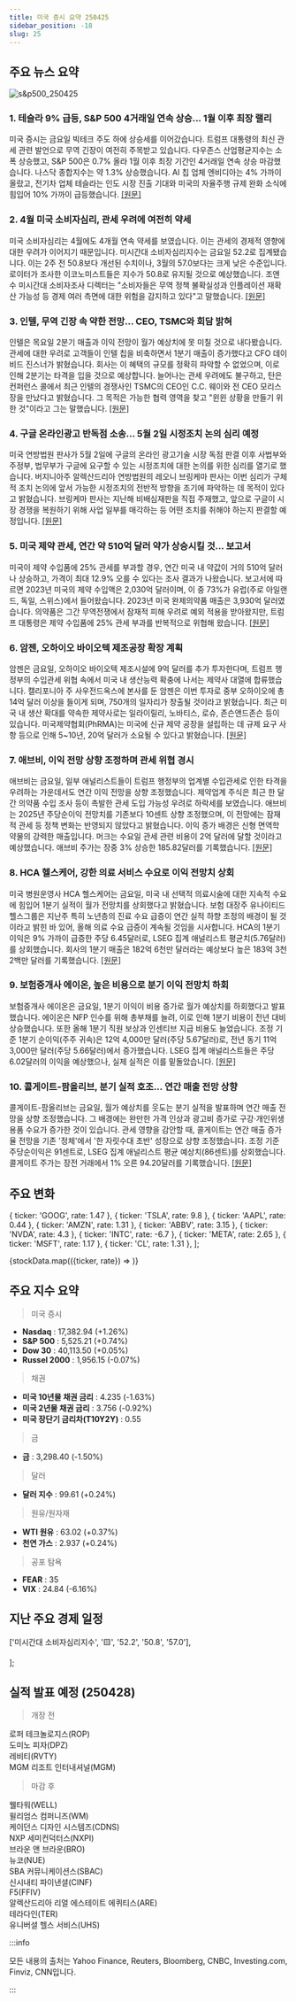 ```yaml
---
title: 미국 증시 요약 250425
sidebar_position: -18
slug: 25
---
```


## 주요 뉴스 요약

![s&p500_250425](/map/250425.png)

### 1. **테슬라 9% 급등, S&P 500 4거래일 연속 상승... 1월 이후 최장 랠리**

미국 증시는 금요일 빅테크 주도 하에 상승세를 이어갔습니다. 트럼프 대통령의 최신 관세 관련 발언으로 무역 긴장이 여전히 주목받고 있습니다. 다우존스 산업평균지수는 소폭 상승했고, S&P 500은 0.7% 올라 1월 이후 최장 기간인 4거래일 연속 상승 마감했습니다. 나스닥 종합지수는 약 1.3% 상승했습니다. AI 칩 업체 엔비디아는 4% 가까이 올랐고, 전기차 업체 테슬라는 인도 시장 진출 기대와 미국의 자율주행 규제 완화 소식에 힘입어 10% 가까이 급등했습니다. [[원문]](https://finance.yahoo.com/news/live/stock-market-today-tesla-surges-9-sp-500-gains-for-4th-straight-day-in-longest-win-streak-since-january-200035649.html)

### 2. **4월 미국 소비자심리, 관세 우려에 여전히 약세**

미국 소비자심리는 4월에도 4개월 연속 약세를 보였습니다. 이는 관세의 경제적 영향에 대한 우려가 이어지기 때문입니다. 미시간대 소비자심리지수는 금요일 52.2로 집계됐습니다. 이는 2주 전 50.8보다 개선된 수치이나, 3월의 57.0보다는 크게 낮은 수준입니다. 로이터가 조사한 이코노미스트들은 지수가 50.8로 유지될 것으로 예상했습니다.
조앤 수 미시간대 소비자조사 디렉터는 "소비자들은 무역 정책 불확실성과 인플레이션 재확산 가능성 등 경제 여러 측면에 대한 위험을 감지하고 있다"고 말했습니다. [[원문]](https://www.reuters.com/business/us-consumer-sentiment-remains-weak-april-tariffs-concerns-2025-04-25/)

### 3. **인텔, 무역 긴장 속 약한 전망... CEO, TSMC와 회담 밝혀**

인텔은 목요일 2분기 매출과 이익 전망이 월가 예상치에 못 미칠 것으로 내다봤습니다. 관세에 대한 우려로 고객들이 인텔 칩을 비축하면서 1분기 매출이 증가했다고 CFO 데이비드 진스너가 밝혔습니다. 회사는 이 혜택의 규모를 정확히 파악할 수 없었으며, 이로 인해 2분기는 타격을 입을 것으로 예상합니다. 늘어나는 관세 우려에도 불구하고, 탄은 컨퍼런스 콜에서 최근 인텔의 경쟁사인 TSMC의 CEO인 C.C. 웨이와 전 CEO 모리스 장을 만났다고 밝혔습니다. 그 목적은 가능한 협력 영역을 찾고 "윈윈 상황을 만들기 위한 것"이라고 그는 말했습니다. [[원문]](https://www.reuters.com/business/intel-forecasts-second-quarter-revenue-below-estimates-fanning-tariff-worries-2025-04-24/)

### 4. **구글 온라인광고 반독점 소송... 5월 2일 시정조치 논의 심리 예정**

미국 연방법원 판사가 5월 2일에 구글의 온라인 광고기술 시장 독점 판결 이후 사법부와 주정부, 법무부가 구글에 요구할 수 있는 시정조치에 대한 논의를 위한 심리를 열기로 했습니다. 버지니아주 알렉산드리아 연방법원의 레오니 브링케마 판사는 이번 심리가 구체적 조치 논의에 앞서 가능한 시정조치의 전반적 방향을 조기에 파악하는 데 목적이 있다고 밝혔습니다. 브링케마 판사는 지난해 비배심재판을 직접 주재했고, 앞으로 구글이 시장 경쟁을 복원하기 위해 사업 일부를 매각하는 등 어떤 조치를 취해야 하는지 판결할 예정입니다. [[원문]](https://www.reuters.com/sustainability/boards-policy-regulation/us-judge-sets-may-2-hearing-discuss-remedies-google-digital-ads-lawsuit-2025-04-25/)

### 5. **미국 제약 관세, 연간 약 510억 달러 약가 상승시킬 것... 보고서**

미국이 제약 수입품에 25% 관세를 부과할 경우, 연간 미국 내 약값이 거의 510억 달러나 상승하고, 가격이 최대 12.9% 오를 수 있다는 조사 결과가 나왔습니다. 보고서에 따르면 2023년 미국의 제약 수입액은 2,030억 달러이며, 이 중 73%가 유럽(주로 아일랜드, 독일, 스위스)에서 들어왔습니다. 2023년 미국 완제의약품 매출은 3,930억 달러였습니다. 의약품은 그간 무역전쟁에서 잠재적 피해 우려로 예외 적용을 받아왔지만, 트럼프 대통령은 제약 수입품에 25% 관세 부과를 반복적으로 위협해 왔습니다. [[원문]](https://www.reuters.com/business/healthcare-pharmaceuticals/us-pharma-tariffs-would-raise-us-drug-costs-by-51-bln-annually-report-finds-2025-04-25/)

### 6. **암젠, 오하이오 바이오텍 제조공장 확장 계획**

암젠은 금요일, 오하이오 바이오텍 제조시설에 9억 달러를 추가 투자한다며, 트럼프 행정부의 수입관세 위협 속에서 미국 내 생산능력 확충에 나서는 제약사 대열에 합류했습니다. 캘리포니아 주 사우전드옥스에 본사를 둔 암젠은 이번 투자로 중부 오하이오에 총 14억 달러 이상을 들이게 되며, 750개의 일자리가 창출될 것이라고 밝혔습니다. 최근 미국 내 생산 확대를 약속한 제약사로는 일라이릴리, 노바티스, 로슈, 존슨앤드존슨 등이 있습니다. 미국제약협회(PhRMA)는 미국에 신규 제약 공장을 설립하는 데 규제 요구 사항 등으로 인해 5~10년, 20억 달러가 소요될 수 있다고 밝혔습니다. [[원문]](https://www.reuters.com/business/healthcare-pharmaceuticals/amgen-expand-ohio-biotech-manufacturing-plant-2025-04-25/)

### 7. **애브비, 이익 전망 상향 조정하며 관세 위협 경시**

애브비는 금요일, 일부 애널리스트들이 트럼프 행정부의 업계별 수입관세로 인한 타격을 우려하는 가운데서도 연간 이익 전망을 상향 조정했습니다. 제약업계 주식은 최근 한 달간 의약품 수입 조사 등이 촉발한 관세 도입 가능성 우려로 하락세를 보였습니다. 애브비는 2025년 주당순이익 전망치를 기존보다 10센트 상향 조정했으며, 이 전망에는 잠재적 관세 등 정책 변화는 반영되지 않았다고 밝혔습니다. 이익 증가 배경은 신형 면역학 약물의 강력한 매출입니다. 머크는 수요일 관세 관련 비용이 2억 달러에 달할 것이라고 예상했습니다. 애브비 주가는 장중 3% 상승한 185.82달러를 기록했습니다. [[원문]](https://www.reuters.com/business/healthcare-pharmaceuticals/abbvie-lifts-profit-forecast-strong-sales-newer-immunology-drugs-2025-04-25/)

### 8. **HCA 헬스케어, 강한 의료 서비스 수요로 이익 전망치 상회**

미국 병원운영사 HCA 헬스케어는 금요일, 미국 내 선택적 의료시술에 대한 지속적 수요에 힘입어 1분기 실적이 월가 전망치를 상회했다고 밝혔습니다. 보험 대장주 유나이티드헬스그룹은 지난주 특히 노년층의 진료 수요 급증이 연간 실적 하향 조정의 배경이 될 것이라고 밝힌 바 있어, 올해 의료 수요 급증이 계속될 것임을 시사합니다. HCA의 1분기 이익은 9% 가까이 급증한 주당 6.45달러로, LSEG 집계 애널리스트 평균치(5.76달러)를 상회했습니다. 회사의 1분기 매출은 182억 6천만 달러라는 예상보다 높은 183억 3천 2백만 달러를 기록했습니다. [[원문]](https://www.reuters.com/business/healthcare-pharmaceuticals/hca-healthcare-posts-higher-profit-strong-demand-medical-care-2025-04-25/)

### 9. **보험중개사 에이온, 높은 비용으로 분기 이익 전망치 하회**

보험중개사 에이온은 금요일, 1분기 이익이 비용 증가로 월가 예상치를 하회했다고 발표했습니다. 에이온은 NFP 인수를 위해 총부채를 늘려, 이로 인해 1분기 비용이 전년 대비 상승했습니다. 또한 올해 1분기 직원 보상과 인센티브 지급 비용도 늘었습니다. 조정 기준 1분기 순이익(주주 귀속)은 12억 4,000만 달러(주당 5.67달러)로, 전년 동기 11억 3,000만 달러(주당 5.66달러)에서 증가했습니다. LSEG 집계 애널리스트들은 주당 6.02달러의 이익을 예상했으나, 실제 실적은 이를 밑돌았습니다. [[원문]](https://www.reuters.com/business/finance/insurance-broker-aon-misses-quarterly-profit-estimates-higher-cost-2025-04-25/)

### 10. **콜게이트-팜올리브, 분기 실적 호조... 연간 매출 전망 상향**

콜게이트-팜올리브는 금요일, 월가 예상치를 웃도는 분기 실적을 발표하며 연간 매출 전망을 상향 조정했습니다. 그 배경에는 완만한 가격 인상과 광고비 증가로 구강·개인위생용품 수요가 증가한 것이 있습니다. 관세 영향을 감안할 때, 콜게이트는 연간 매출 증가율 전망을 기존 '정체'에서 '한 자릿수대 초반' 성장으로 상향 조정했습니다. 조정 기준 주당순이익은 91센트로, LSEG 집계 애널리스트 평균 예상치(86센트)를 상회했습니다. 콜게이트 주가는 장전 거래에서 1% 오른 94.20달러를 기록했습니다. [[원문]](https://www.reuters.com/en/colgate-palmolives-quarterly-results-beat-raises-annual-sales-forecast-2025-04-25/)

## 주요 변화

  { ticker: 'GOOG', rate: 1.47 },
  { ticker: 'TSLA', rate: 9.8 },
  { ticker: 'AAPL', rate: 0.44 },
  { ticker: 'AMZN', rate: 1.31 },
  { ticker: 'ABBV', rate: 3.15 },
  { ticker: 'NVDA', rate: 4.3 },
  { ticker: 'INTC', rate: -6.7 },
  { ticker: 'META', rate: 2.65 },
  { ticker: 'MSFT', rate: 1.17 },
  { ticker: 'CL', rate: 1.31 },
];

{stockData.map(({ticker, rate}) => <StockCardMini key={ticker} ticker={ticker} rate={rate}></StockCardMini>)}

## 주요 지수 요약

> 미국 증시

- **Nasdaq** : 17,382.94 (+1.26%)
- **S&P 500** : 5,525.21 (+0.74%)
- **Dow 30** : 40,113.50 (+0.05%)
- **Russel 2000** : 1,956.15 (-0.07%)

> 채권

- **미국 10년물 채권 금리** : 4.235 (-1.63%)
- **미국 2년물 채권 금리** : 3.756 (-0.92%)
- **미국 장단기 금리차(T10Y2Y)** : 0.55

> 금

- **금** : 3,298.40 (-1.50%)

> 달러

- **달러 지수** : 99.61 (+0.24%)

> 원유/원자재

- **WTI 원유** : 63.02 (+0.37%)
- **천연 가스** : 2.937 (+0.24%)

> 공포 탐욕

- **FEAR** : 35
- **VIX** : 24.84 (-6.16%)

## 지난 주요 경제 일정

  ['미시간대 소비자심리지수', '🟨', '52.2', '50.8', '57.0'],

];

<EconomicCalendar data={eventsData} />

## 실적 발표 예정 (250428)

> 개장 전

로퍼 테크놀로지스(ROP)  
도미노 피자(DPZ)  
레비티(RVTY)  
MGM 리조트 인터내셔널(MGM)

> 마감 후

웰타워(WELL)  
윌리엄스 컴퍼니즈(WM)  
케이던스 디자인 시스템즈(CDNS)  
NXP 세미컨덕터스(NXPI)  
브라운 앤 브라운(BRO)  
뉴코(NUE)  
SBA 커뮤니케이션스(SBAC)  
신시내티 파이낸셜(CINF)  
F5(FFIV)  
알렉산드리아 리얼 에스테이트 에퀴티스(ARE)  
테라다인(TER)  
유니버셜 헬스 서비스(UHS)

:::info

모든 내용의 출처는 Yahoo Finance, Reuters, Bloomberg, CNBC, Investing.com, Finviz, CNN입니다.

:::

